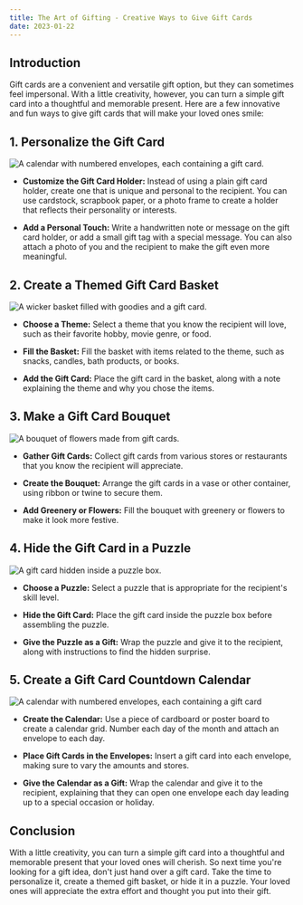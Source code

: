 ```yaml
---
title: The Art of Gifting - Creative Ways to Give Gift Cards
date: 2023-01-22
---
```


## Introduction

Gift cards are a convenient and versatile gift option, but they can sometimes feel impersonal. With a little creativity, however, you can turn a simple gift card into a thoughtful and memorable present. Here are a few innovative and fun ways to give gift cards that will make your loved ones smile:

## 1. Personalize the Gift Card

![A calendar with numbered envelopes, each containing a gift card.](https://res.cloudinary.com/ds5quo9pr/image/upload/v1704864937/Blog-Posts/oF6Tpy_zbd0mz.webp)

- **Customize the Gift Card Holder:** Instead of using a plain gift card holder, create one that is unique and personal to the recipient. You can use cardstock, scrapbook paper, or a photo frame to create a holder that reflects their personality or interests.

- **Add a Personal Touch:** Write a handwritten note or message on the gift card holder, or add a small gift tag with a special message. You can also attach a photo of you and the recipient to make the gift even more meaningful.

## 2. Create a Themed Gift Card Basket

![A wicker basket filled with goodies and a gift card.](https://res.cloudinary.com/ds5quo9pr/image/upload/v1704865132/Blog-Posts/tRtsYq_len4lh.webp)

- **Choose a Theme:** Select a theme that you know the recipient will love, such as their favorite hobby, movie genre, or food.

- **Fill the Basket:** Fill the basket with items related to the theme, such as snacks, candles, bath products, or books.

- **Add the Gift Card:** Place the gift card in the basket, along with a note explaining the theme and why you chose the items.

## 3. Make a Gift Card Bouquet

![A bouquet of flowers made from gift cards.](https://res.cloudinary.com/ds5quo9pr/image/upload/v1704865159/Blog-Posts/cUEiID_dgdjli.webp)

- **Gather Gift Cards:** Collect gift cards from various stores or restaurants that you know the recipient will appreciate.

- **Create the Bouquet:** Arrange the gift cards in a vase or other container, using ribbon or twine to secure them.

- **Add Greenery or Flowers:** Fill the bouquet with greenery or flowers to make it look more festive.

## 4. Hide the Gift Card in a Puzzle

![A gift card hidden inside a puzzle box.](https://res.cloudinary.com/ds5quo9pr/image/upload/v1704865220/Blog-Posts/Gu2AXX_ftdnnz.webp)

- **Choose a Puzzle:** Select a puzzle that is appropriate for the recipient's skill level.

- **Hide the Gift Card:** Place the gift card inside the puzzle box before assembling the puzzle.

- **Give the Puzzle as a Gift:** Wrap the puzzle and give it to the recipient, along with instructions to find the hidden surprise.

## 5. Create a Gift Card Countdown Calendar

![A calendar with numbered envelopes, each containing a gift card](https://res.cloudinary.com/ds5quo9pr/image/upload/v1704865480/Blog-Posts/333VkK_xskiyn.webp)

- **Create the Calendar:** Use a piece of cardboard or poster board to create a calendar grid. Number each day of the month and attach an envelope to each day.

- **Place Gift Cards in the Envelopes:** Insert a gift card into each envelope, making sure to vary the amounts and stores.

- **Give the Calendar as a Gift:** Wrap the calendar and give it to the recipient, explaining that they can open one envelope each day leading up to a special occasion or holiday.

## Conclusion

With a little creativity, you can turn a simple gift card into a thoughtful and memorable present that your loved ones will cherish. So next time you're looking for a gift idea, don't just hand over a gift card. Take the time to personalize it, create a themed gift basket, or hide it in a puzzle. Your loved ones will appreciate the extra effort and thought you put into their gift.
